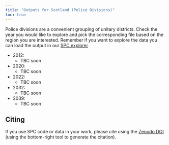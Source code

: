 ```yaml
---
title: "Outputs for Scotland (Police Divisions)"
toc: true
---
```


Police divisions are a convenient grouping of unitary districts. Check the year you would like to explore and pick the corresponding file based on the region you are interested. Remember if you want to explore the data you can load the output in our [SPC explorer](https://alan-turing-institute.github.io/uatk-spc/app/)

- 2012: 
  - TBC soon

- 2020: 
  - TBC soon

- 2022:
  - TBC soon

- 2032:
  - TBC soon

- 2039:
  - TBC soon

## Citing

If you use SPC code or data in your work, please cite using the [Zenodo
DOI](https://zenodo.org/badge/latestdoi/479038905) (using the bottom-right tool
to generate the citation).

